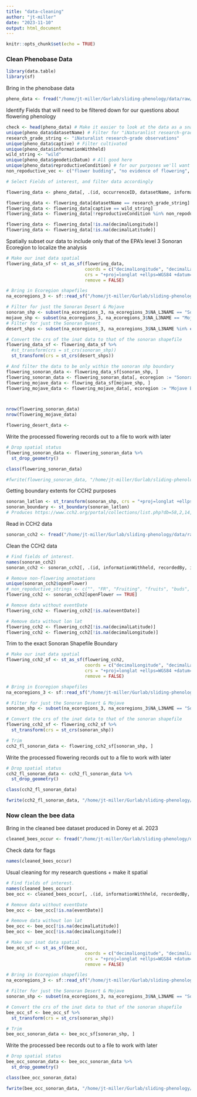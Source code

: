 ```yaml
---
title: "data-cleaning"
author: "jt-miller"
date: "2023-11-10"
output: html_document
---
```


```r
knitr::opts_chunk$set(echo = TRUE)
```

### Clean Phenobase Data 
```r
library(data.table)
library(sf)
```
Bring in the phenobase data
```r
pheno_data <- fread("/home/jt-miller/Gurlab/sliding-phenology/data/raw/phenobase-observations-dwca/observations.csv")
```
Identify Fields that will need to be filtered down for our questions about flowering phenology
```r
check <- head(pheno_data) # Make it easier to look at the data as a snapshot
unique(pheno_data$datasetName) # Filter for "iNaturanlist research-grade observations"
research_grade_string <- "iNaturalist research-grade observations"
unique(pheno_data$captive) # Filter cultivated
unique(pheno_data$informationWithheld)
wild_string <- "wild"
unique(pheno_data$geodeticDatum) # All good here
unique(pheno_data$reproductiveCondition) # for our purposes we'll want to remove
non_repoductive_vec <- c("flower budding", "no evidence of flowering", "fruiting", "fruiting|flower budding", "fruiting|no evidence of flowering", "flowering|no evidence of flowering") # Not sure what the last one means, ask Rob. 

# Select Fields of interest, and filter data accordingly 

flowering_data <- pheno_data[, .(id, occurrenceID, datasetName, informationWithheld, recordedBy, recordedByID, identifiedBy, identifiedByID, captive, eventDate, eventTime, verbatimEventDate, verbatimLocality, decimalLatitude, decimalLongitude, coordinateUncertaintyInMeters, identificationID, scientificName, taxonRank, reproductiveCondition)] # Select a subset of fields of interest

flowering_data <- flowering_data[datasetName == research_grade_string]
flowering_data <- flowering_data[captive == wild_string]
flowering_data <- flowering_data[!reproductiveCondition %in% non_repoductive_vec]

flowering_data <- flowering_data[!is.na(decimalLongitude)]
flowering_data <- flowering_data[!is.na(decimalLatitude)]
```

Spatially subset our data to include only that of the EPA's level 3 Sonoran Ecoregion to localize the analysis 
```r
# Make our inat data spatial 
flowering_data_sf <- st_as_sf(flowering_data, 
                              coords = c("decimalLongitude", "decimalLatitude"),
                              crs = "+proj=longlat +ellps=WGS84 +datum=WGS84 +no_defs",
                              remove = FALSE)

# Bring in Ecoregion shapefiles 
na_ecoregions_3 <- sf::read_sf("/home/jt-miller/Gurlab/sliding-phenology/data/raw/shapefiles/NA-level-3-epa-ecoregions/NA_CEC_Eco_Level3.shp")

# Filter for just the Sonoran Desert & Mojave
sonoran_shp <- subset(na_ecoregions_3, na_ecoregions_3$NA_L3NAME == "Sonoran Desert")
mojave_shp <- subset(na_ecoregions_3, na_ecoregions_3$NA_L3NAME == "Mojave Basin and Range")
# Filter for just the Sonoran Desert 
desert_shps <- subset(na_ecoregions_3, na_ecoregions_3$NA_L3NAME %in% c("Sonoran Desert", "Mojave Basin and Range"))

# Convert the crs of the inat data to that of the sonoran shapefile
flowering_data_sf <- flowering_data_sf %>% 
  #st_transform(crs = st_crs(sonoran_shp))
  st_transform(crs = st_crs(desert_shps))

# And filter the data to be only within the sonoran shp boundary 
flowering_sonoran_data <- flowering_data_sf[sonoran_shp, ]
flowering_sonoran_data <- flowering_sonoran_data[, ecoregion := "Sonoran Desert"]
flowering_mojave_data <- flowring_data_sf[mojave_shp, ]
flowering_mojave_data <- flowering_mojave_data[, ecoregion := "Mojave Basin and Range"]



nrow(flowering_sonoran_data)
nrow(flowering_mojave_data)

flowering_desert_data <- 

```

Write the processed flowering records out to a file to work with later
```r
# Drop spatial status 
flowering_sonoran_data <- flowering_sonoran_data %>% 
  st_drop_geometry()

class(flowering_sonoran_data)

#fwrite(flowering_sonoran_data, "/home/jt-miller/Gurlab/sliding-phenology/data/processed/flowering_sonoran_data.csv")
```

Getting boundary extents for CCH2 purposes 
```r
sonoran_latlon <- st_transform(sonoran_shp, crs = "+proj=longlat +ellps=WGS84 +datum=WGS84 +no_defs")
sonoran_boundary <- st_boundary(sonoran_latlon)
# Produces https://www.cch2.org/portal/collections/list.php?db=58,2,14,98,48,1,52,50,44,61,109,42,47,39,107,77,111,38,73,9,95,5,59,45,55,37,54,53,100,101,10,34,97,19,86,36,108,71,96,74,12,81,49,56,104,76,4,89,17,105,51,16,102,7,43,112,106,6,40,41,69,18,82,15,87,110,75,46,64,3,35,13,80,91,57,103,60,92,72,79;1,1&attr=2,6&llbound=35.03357;25.96243;-116.754;-108.6431
```

Read in CCH2 data 
```r
sonoran_cch2 <- fread("/home/jt-miller/Gurlab/sliding-phenology/data/raw/cch2-sonoran_2023-11-27_150043_DwC-A/phen_occ_joined.csv")
```
Clean the CCH2 data
```r
# Find fields of interest. 
names(sonoran_cch2)
sonoran_cch2 <- sonoran_cch2[, .(id, informationWithheld, recordedBy, identifiedBy, eventDate, verbatimEventDate, decimalLatitude, decimalLongitude, coordinateUncertaintyInMeters, scientificName, taxonRank, openFlower)]

# Remove non-flowering annotations 
unique(sonoran_cch2$openFlower)
# non_repoductive_strings <- c("", "FR", "Fruiting", "fruits", "buds", "Buds only", "UNK", "Buds","Last year?s fruits.", "In fruit.", "n/a", "In young fruit.", "Sterile", "Buds & Fruiting", "Fruit", "Cone", "In fruit, just past flowering.", "Fruiting (very young)", "Fruiting?", "In fruit. Fruits green with reddish, scarious margin.", "FFR", "budding", "no data", "End of flower and fruit, mature seeds.", "fruit", "Buds & remnants", "Fruiting & with buds", "Buds only?", "Fruit Present", "vegetative", "In fruit, few nutlets remaining", "fruit & leaves", "Fruits Present", "Fruits Only", "Budding Only", "mostly not yet flowering", "unk", "In immature fruit.", "In fruit", "in fruit", "Bolting to early fruit.")
flowering_cch2 <- sonoran_cch2[openFlower == TRUE]

# Remove data without eventDate
flowering_cch2 <- flowering_cch2[!is.na(eventDate)]

# Remove data without lon lat 
flowering_cch2 <- flowering_cch2[!is.na(decimalLatitude)]
flowering_cch2 <- flowering_cch2[!is.na(decimalLongitude)]
```
Trim to the exact Sonoran Shapefile Boundary 
```r
# Make our inat data spatial 
flowering_cch2_sf <- st_as_sf(flowering_cch2,
                              coords = c("decimalLongitude", "decimalLatitude"),
                              crs = "+proj=longlat +ellps=WGS84 +datum=WGS84 +no_defs",
                              remove = FALSE)

# Bring in Ecoregion shapefiles 
na_ecoregions_3 <- sf::read_sf("/home/jt-miller/Gurlab/sliding-phenology/data/raw/shapefiles/NA-level-3-epa-ecoregions/NA_CEC_Eco_Level3.shp")

# Filter for just the Sonoran Desert & Mojave
sonoran_shp <- subset(na_ecoregions_3, na_ecoregions_3$NA_L3NAME == "Sonoran Desert")

# Convert the crs of the inat data to that of the sonoran shapefile
flowering_cch2_sf <- flowering_cch2_sf %>% 
  st_transform(crs = st_crs(sonoran_shp))

# Trim
cch2_fl_sonoran_data <- flowering_cch2_sf[sonoran_shp, ]

```



Write the processed flowering records out to a file to work with later
```r
# Drop spatial status 
cch2_fl_sonoran_data <- cch2_fl_sonoran_data %>% 
  st_drop_geometry()

class(cch2_fl_sonoran_data)

fwrite(cch2_fl_sonoran_data, "/home/jt-miller/Gurlab/sliding-phenology/data/processed/cch2_fl_sonoran_data.csv")
```
### Now clean the bee data 

Bring in the cleaned bee dataset produced in Dorey et al. 2023
```r
cleaned_bees_occur <- fread("/home/jt-miller/Gurlab/sliding-phenology/data/raw/Bee-Cleaned-Data/OutputData/05_cleaned_database.csv")
```

Check data for flags
```r
names(cleaned_bees_occur)
```
Usual cleaning for my research questions + make it spatial
```r
# Find fields of interest. 
names(cleaned_bees_occur)
bee_occ <- cleaned_bees_occur[, .(id, informationWithheld, recordedBy, identifiedBy, eventDate, verbatimEventDate, decimalLatitude, decimalLongitude, coordinateUncertaintyInMeters, scientificName, taxonRank)]

# Remove data without eventDate
bee_occ <- bee_occ[!is.na(eventDate)]

# Remove data without lon lat 
bee_occ <- bee_occ[!is.na(decimalLatitude)]
bee_occ <- bee_occ[!is.na(decimalLongitude)]

# Make our inat data spatial 
bee_occ_sf <- st_as_sf(bee_occ,
                              coords = c("decimalLongitude", "decimalLatitude"),
                              crs = "+proj=longlat +ellps=WGS84 +datum=WGS84 +no_defs",
                              remove = FALSE)

# Bring in Ecoregion shapefiles 
na_ecoregions_3 <- sf::read_sf("/home/jt-miller/Gurlab/sliding-phenology/data/raw/shapefiles/NA-level-3-epa-ecoregions/NA_CEC_Eco_Level3.shp")

# Filter for just the Sonoran Desert & Mojave
sonoran_shp <- subset(na_ecoregions_3, na_ecoregions_3$NA_L3NAME == "Sonoran Desert")

# Convert the crs of the inat data to that of the sonoran shapefile
bee_occ_sf <- bee_occ_sf %>% 
  st_transform(crs = st_crs(sonoran_shp))

# Trim
bee_occ_sonoran_data <- bee_occ_sf[sonoran_shp, ]

```

Write the processed bee records out to a file to work with later
```r
# Drop spatial status 
bee_occ_sonoran_data <- bee_occ_sonoran_data %>% 
  st_drop_geometry()

class(bee_occ_sonoran_data)

fwrite(bee_occ_sonoran_data, "/home/jt-miller/Gurlab/sliding-phenology/data/processed/bee_occ_sonoran_data.csv")
```
